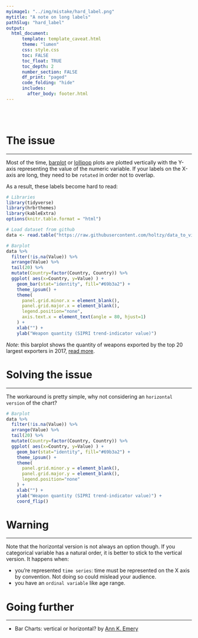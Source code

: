 ```yaml
---
myimage1: "../img/mistake/hard_label.png"
mytitle: "A note on long labels"
pathSlug: "hard_label"
output:
  html_document:
      template: template_caveat.html
      theme: "lumen"
      css: style.css
      toc: FALSE
      toc_float: TRUE
      toc_depth: 2
      number_section: FALSE
      df_print: "paged"
      code_folding: "hide"
      includes:
        after_body: footer.html
---
```


<br><br>
<div class="mycontent">



# The issue
***
Most of the time, [barplot](https://www.data_to_viz.com/graph/barplot.html) or [lollipop](https://www.data_to_viz.com/graph/lollipop.html) plots are plotted vertically with the Y-axis representing the value of the numeric variable. If your labels on the X-axis are long, they need to be `rotated` in order not to overlap.
<br>

As a result, these labels become hard to read:
```r
# Libraries
library(tidyverse)
library(hrbrthemes)
library(kableExtra)
options(knitr.table.format = "html")

# Load dataset from github
data <- read.table("https://raw.githubusercontent.com/holtzy/data_to_viz/master/Example_dataset/7_OneCatOneNum.csv", header=TRUE, sep=",")

# Barplot
data %>%
  filter(!is.na(Value)) %>%
  arrange(Value) %>%
  tail(20) %>%
  mutate(Country=factor(Country, Country)) %>%
  ggplot( aes(x=Country, y=Value) ) +
    geom_bar(stat="identity", fill="#69b3a2") +
    theme_ipsum() +
    theme(
      panel.grid.minor.x = element_blank(),
      panel.grid.major.x = element_blank(),
      legend.position="none",
      axis.text.x = element_text(angle = 80, hjust=1)
    ) +
    xlab("") +
    ylab("Weapon quantity (SIPRI trend-indicator value)")
```
*Note*: this barplot shows the quantity of weapons exported by the top 20 largest exporters in 2017, [read more](https://www.data-to-viz.com/story/OneNumOneCat.html).



# Solving the issue
***
The workaround is pretty simple, why not considering an `horizontal version` of the chart?
```r
# Barplot
data %>%
  filter(!is.na(Value)) %>%
  arrange(Value) %>%
  tail(20) %>%
  mutate(Country=factor(Country, Country)) %>%
  ggplot( aes(x=Country, y=Value) ) +
    geom_bar(stat="identity", fill="#69b3a2") +
    theme_ipsum() +
    theme(
      panel.grid.minor.y = element_blank(),
      panel.grid.major.y = element_blank(),
      legend.position="none"
    ) +
    xlab("") +
    ylab("Weapon quantity (SIPRI trend-indicator value)") +
    coord_flip()
```





# Warning
***
Note that the horizontal version is not always an option though. If you categorical variable has a natural order, it is better to stick to the vertical version. It happens when:

- you're represented `time series`: time must be represented on the X axis by convention. Not doing so could mislead your audience.
- you have an `ordinal variable` like age range.



# Going further
***

- Bar Charts: vertical or horizontal? by [Ann K. Emery](http://annkemery.com/vertical-or-horizontal/)


<br>

</div>